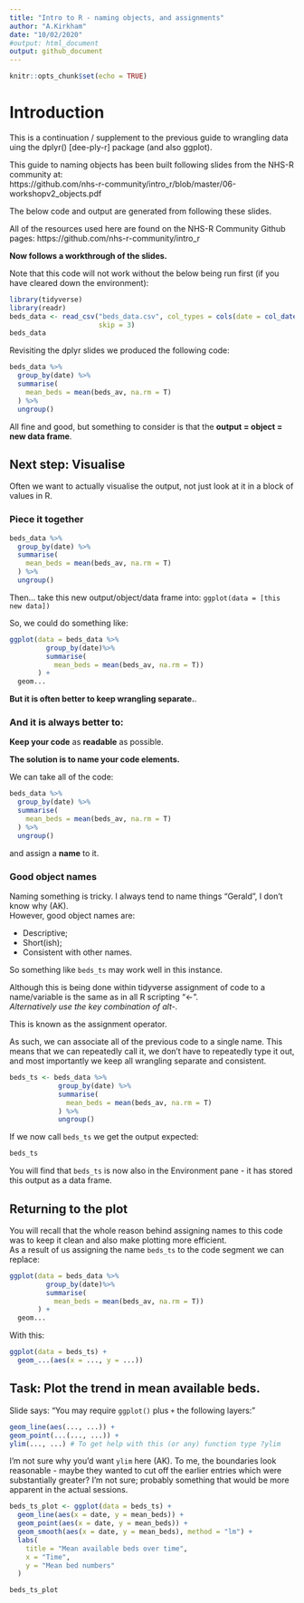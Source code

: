 ```yaml
---
title: "Intro to R - naming objects, and assignments"
author: "A.Kirkham"
date: "10/02/2020"
#output: html_document
output: github_document
---
```


```r
knitr::opts_chunk$set(echo = TRUE)
```

# Introduction
This is a continuation / supplement to the previous guide to wrangling data uing the dplyr() [dee-ply-r] package (and also ggplot).

This guide to naming objects has been built following slides from the NHS-R community at:  
https://github.com/nhs-r-community/intro_r/blob/master/06-workshopv2_objects.pdf

The below code and output are generated from following these slides.

All of the resources used here are found on the NHS-R Community Github pages:
https://github.com/nhs-r-community/intro_r


**Now follows a workthrough of the slides.**

Note that this code will not work without the below being run first (if you have cleared down the environment):

```r
library(tidyverse)
library(readr)
beds_data <- read_csv("beds_data.csv", col_types = cols(date = col_date(format = "%d/%m/%Y")), 
                      skip = 3)
beds_data
```
 
Revisiting the dplyr slides we produced the following code:
```r
beds_data %>%
  group_by(date) %>%
  summarise(
    mean_beds = mean(beds_av, na.rm = T)
  ) %>%
  ungroup()
```

All fine and good, but something to consider is that the **output = object = new data frame**.

## Next step: Visualise
Often we want to actually visualise the output, not just look at it in a block of values in R.

### Piece it together
```r
beds_data %>%
  group_by(date) %>%
  summarise(
    mean_beds = mean(beds_av, na.rm = T)
  ) %>%
  ungroup()
```

Then... take this new output/object/data frame into:
`ggplot(data = [this new data])`

So, we could do something like:

```r
ggplot(data = beds_data %>%
         group_by(date)%>%
         summarise(
           mean_beds = mean(beds_av, na.rm = T))
       ) +
  geom...
```

**But it is often better to keep wrangling separate.**.

### And it is always better to:
**Keep your code** as **readable** as possible.

**The solution is to name your code elements.**

We can take all of the code:  
```r
beds_data %>%
  group_by(date) %>%
  summarise(
    mean_beds = mean(beds_av, na.rm = T)
  ) %>%
  ungroup()
```

and assign a **name** to it. 

### Good object names
Naming something is tricky. I always tend to name things "Gerald", I don't know why (AK).  
However, good object names are:

* Descriptive;
* Short(ish);
* Consistent with other names.

So something like `beds_ts` may work well in this instance.

Although this is being done within tidyverse assignment of code to a name/variable is the same as in all R scripting "<-".  
*Alternatively use the key combination of alt-.*

This is known as the assignment operator.

As such, we can associate all of the previous code to a single name. This means that we can repeatedly call it, we don't have to repeatedly type it out, and most importantly we keep all wrangling separate and consistent.

```r
beds_ts <- beds_data %>%
            group_by(date) %>%
            summarise(
              mean_beds = mean(beds_av, na.rm = T)
            ) %>%
            ungroup()
```

If we now call `beds_ts` we get the output expected:
```r
beds_ts
```

You will find that `beds_ts` is now also in the Environment pane - it has stored this output as a data frame.

## Returning to the plot
You will recall that the whole reason behind assigning names to this code was to keep it clean and also make plotting more efficient.  
As a result of us assigning the name `beds_ts` to the code segment we can replace:
```r
ggplot(data = beds_data %>%
         group_by(date)%>%
         summarise(
           mean_beds = mean(beds_av, na.rm = T))
       ) +
  geom...
```

With this:  

```r
ggplot(data = beds_ts) +
  geom_...(aes(x = ..., y = ...))
```


## Task: Plot the trend in mean available beds.
Slide says: "You may require `ggplot()` plus `+` the following layers:"
```r
geom_line(aes(..., ...)) +
geom_point(...(..., ...)) +
ylim(..., ...) # To get help with this (or any) function type ?ylim
```

I'm not sure why you'd want `ylim` here (AK). To me, the boundaries look reasonable - maybe they wanted to cut off the earlier entries which were substantially greater? I'm not sure; probably something that would be more apparent in the actual sessions.

```r
beds_ts_plot <- ggplot(data = beds_ts) +
  geom_line(aes(x = date, y = mean_beds)) +
  geom_point(aes(x = date, y = mean_beds)) +
  geom_smooth(aes(x = date, y = mean_beds), method = "lm") +
  labs(
    title = "Mean available beds over time",
    x = "Time",
    y = "Mean bed numbers"
  )

beds_ts_plot
```

